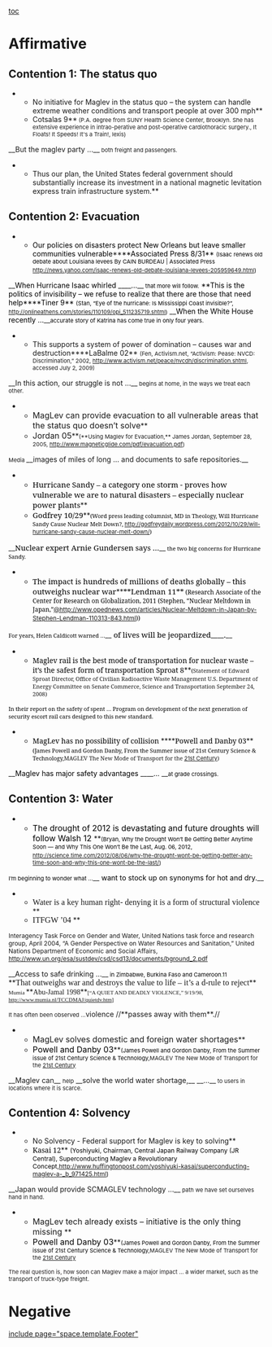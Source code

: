 [[toc]]
=Affirmative= 
==Contention 1: The status quo== 

**No initiative for Maglev in the status quo – the system can handle extreme weather conditions and transport people at over 300 mph**
**Cotsalas 9**<span style="font-size: 11px;"> (P.A. degree from SUNY Health Science Center, Brooklyn. She has extensive experience in intrao-perative and post-operative cardiothoracic surgery., It Floats! It Speeds! It's a Train!, lexis)</span>

__But the maglev party …__<span style="font-size: 11px;"> both freight and passengers.</span>

**Thus our plan, the United States federal government should substantially increase its investment in a national magnetic levitation express train infrastructure system.**

==Contention 2: Evacuation== 

**<span style="color: black;">Our policies on disasters protect New Orleans but leave smaller communities vulnerable</span>**<span style="color: black;">**Associated Press 8/31**</span> <span style="color: black; font-size: 11px;">(Isaac renews old debate about Louisiana levees By CAIN BURDEAU | Associated Press </span><span style="color: blue; font-size: 11px;">[[http://news.yahoo.com/isaac-renews-old-debate-louisiana-levees-205959649.html]]</span><span style="color: black; font-size: 11px;">)</span>
__<span style="color: black;">When Hurricane Isaac whirled </span>____<span style="color: black;">…</span>__<span style="color: black; font-size: 11px;"> that more will follow.</span>
<span style="color: black;">**This is the politics of invisibility – we refuse to realize that there are those that need help****Tiner 9**</span> <span style="color: black; font-size: 11px;">(Stan, “Eye of the hurricane: Is Mississippi Coast invisible?”, </span><span style="color: blue; font-size: 11px;">[[http://onlineathens.com/stories/110109/opi_511235719.shtml]]</span><span style="color: black; font-size: 11px;">)</span>
__<span style="color: black;">When the White House recently …</span>__<span style="color: black; font-size: 11px;">accurate story of Katrina has come true in only four years.</span>

**This supports a system of power of domination – causes war and destruction****LaBalme 02** <span style="font-size: 11px;">(Fen, Activism.net, “Activism: Pease: NVCD: Discrimination,” 2002, [[http://www.activism.net/peace/nvcdh/discrimination.shtml]], accessed July 2, 2009)</span>
__In this action, our struggle is not …__<span style="font-size: 11px;"> begins at home, in the ways we treat each other.</span>

**<span style="font-size: 16px;">MagLev can provide evacuation to all vulnerable areas that the status quo doesn’t solve</span>**
**<span style="font-size: 16px;">Jordan 05</span>**<span style="font-size: 11px;">(**Using Maglev for Evacuation,** James Jordan, September 28, 2005, http://www.magneticglide.com/pdf/evacuation.pdf)</span>

<span style="font-size: 11px;">Media </span>__images of miles of long … and documents to safe repositories.__
**<span style="color: black; font-family: 'Georgia','serif'; font-size: 15px;">Hurricane Sandy – a category one storm - proves how vulnerable we are to natural disasters – especially nuclear power plants</span>**
**<span style="color: black; font-family: 'Georgia','serif'; font-size: 15px;">Godfrey 10/29</span>**<span style="color: black; font-family: 'Georgia','serif'; font-size: 11px;">(Word press leading columnist, MD in Theology, Will Hurricane Sandy Cause Nuclear Melt Down?, </span><span style="color: blue; font-size: 11px;">[[http://godfreydaily.wordpress.com/2012/10/29/will-hurricane-sandy-cause-nuclear-melt-down/]]</span><span style="color: black; font-family: 'Georgia','serif'; font-size: 11px;">)</span>

__<span style="color: black; font-family: 'Georgia','serif'; font-size: 15px;">Nuclear expert Arnie Gundersen says …</span>__<span style="color: black; font-family: 'Georgia','serif'; font-size: 11px;"> the two big concerns for Hurricane Sandy.</span>

**<span style="color: black; font-family: 'Georgia','serif'; font-size: 15px;">The impact is hundreds of millions of deaths globally – this outweighs nuclear war</span>**<span style="color: black; font-family: 'Georgia','serif'; font-size: 15px;">**Lendman 11**</span><span style="color: black; font-family: 'Georgia','serif'; font-size: 12px;"> (Research Associate of the Center for Research on Globalization, 2011 (Stephen, “Nuclear Meltdown in Japan,”</span><span style="color: blue; font-size: 12px;">[[@http://www.opednews.com/articles/Nuclear-Meltdown-in-Japan-by-Stephen-Lendman-110313-843.html]]</span><span style="color: black; font-family: 'Georgia','serif'; font-size: 12px;">))</span>
<span style="color: black; font-family: 'Georgia','serif'; font-size: 11px;">For years, Helen Caldicott warned …</span>__<span style="color: black; font-family: 'Georgia','serif'; font-size: 15px;"> of lives will be jeopardized</span>____<span style="color: black; font-family: 'Georgia','serif'; font-size: 15px;">.</span>__
**<span style="color: black; font-family: 'Georgia','serif';">Maglev rail is the best mode of transportation for nuclear waste – it’s the safest form of transportation Sproat 8</span>**<span style="color: black; font-family: 'Georgia','serif'; font-size: 11px;">(</span><span style="font-family: 'Georgia','serif'; font-size: 11px;">Statement of Edward Sproat Director, Office of Civilian Radioactive Waste Management U.S. Department of Energy Committee on Senate Commerce, Science and Transportation September 24, 2008)</span>
<span style="color: black; font-family: 'Georgia','serif'; font-size: 11px;">In their report on the safety of spent … Program on development of the next generation of security escort rail cars designed to this new standard.</span>
**<span style="color: black; font-family: 'Georgia','serif';">MagLev has no possibility of collision </span>****<span style="color: black; font-family: 'Georgia','serif';">Powell and Danby 03</span>**<span style="color: black; font-family: 'Georgia','serif'; font-size: 11px;">(James Powell and Gordon Danby, From the Summer issue of 21st Century Science & Technology,</span><span style="font-family: 'Georgia','serif'; font-size: 11px;">MAGLEV The New Mode of Transport for the </span><span style="font-size: 11px;">[[http://www.21stcenturysciencetech.com/articles/Summer03/maglev2.html|21st Century]]</span><span style="font-family: 'Georgia','serif'; font-size: 11px;">)</span>
__<span style="color: black;">Maglev has major safety advantages </span>____<span style="color: black;">… </span>__<span style="color: black; font-size: 11px;">at grade crossings.</span>

==Contention 3: Water== 
**<span style="color: black; font-size: 16px;">The drought of 2012 is devastating and future droughts will follow Walsh 12 </span>**<span style="color: black; font-size: 11px;">(Bryan, Why the Drought Won’t Be Getting Better Anytime Soon — and Why This One Won’t Be the Last, Aug. 06, 2012, </span><span style="font-size: 11px;">[[http://science.time.com/2012/08/06/why-the-drought-wont-be-getting-better-any-time-soon-and-why-this-one-wont-be-the-last/]]</span><span style="color: black; font-size: 11px;">)</span>
<span style="color: black; font-size: 11px;">I’m beginning to wonder what …</span>__<span style="color: black;"> want to stock up on synonyms for hot and dry.</span>__
**<span style="font-family: 'Times New Roman','serif'; font-size: 16px;">Water is a key human right- denying it is a form of structural violence </span>**
**<span style="font-family: 'Times New Roman','serif'; font-size: 16px;">ITFGW ’04 </span>**
<span style="font-size: 12px;">Interagency Task Force on Gender and Water, United Nations task force and research group, April 2004, “A Gender Perspective on Water Resources and Sanitation,” United Nations Department of Economic and Social Affairs, http://www.un.org/esa/sustdev/csd/csd13/documents/bground_2.pdf </span>

__Access to safe drinking …__<span style="color: black; font-size: 11px;"> in Zimbabwe, Burkina Faso and Cameroon</span><span style="color: #008100; font-size: 11px;">.</span><span style="color: black; font-size: 11px;">11</span>
<span style="display: block; text-align: justify;">
</span>
<span style="display: block; text-align: justify;">**<span style="font-family: 'Times New Roman','serif'; font-size: 16px;">That outweighs war and destroys the value to life – it’s a d-rule to reject</span>**</span>
<span style="font-family: 'Times New Roman','serif'; font-size: 11px;">Mumia </span>**<span style="font-family: 'Times New Roman','serif';">Abu-Jamal 1998</span>**<span style="font-family: 'Times New Roman','serif'; font-size: 11px;">[“A QUIET AND DEADLY VIOLENCE,” 9/19/98, </span><span style="color: black; font-family: 'times new roman','serif'; font-size: 11px;">http://www.mumia.nl/TCCDMAJ/quietdv.htm]</span>

<span style="font-size: 11px;">It has often been observed …</span>violence //**passes away with them**.//

**<span style="font-size: 16px;">MagLev solves domestic and foreign water shortages</span>**
**<span style="color: black; font-size: 16px;">Powell and Danby 03</span>**<span style="color: black; font-size: 11px;">(James Powell and Gordon Danby, From the Summer issue of 21st Century Science & Technology,</span><span style="font-size: 11px;">MAGLEV The New Mode of Transport for the [[http://www.21stcenturysciencetech.com/articles/Summer03/maglev2.html|21st Century]]</span>

__Maglev can__ <span style="font-size: 11px;">help</span> __solve the world water shortage,__ __…__<span style="font-size: 11px;"> to users in locations where it is scarce.</span>

==Contention 4: Solvency== 
**No Solvency - Federal support for Maglev is key to solving**
**<span style="color: black; font-family: 'Georgia','serif';">Kasai 12</span>** <span style="color: black; font-size: 12px;">(Yoshiyuki, Chairman, Central Japan Railway Company (JR Central), Superconducting Maglev a Revolutionary Concept,</span><span style="font-size: 12px;">[[http://www.huffingtonpost.com/yoshiyuki-kasai/superconducting-maglev-a-_b_971425.html]]</span><span style="color: black; font-size: 12px;">)</span>

__Japan would provide SCMAGLEV technology …__<span style="font-size: 11px;"> path we have set ourselves hand in hand.</span>

**<span style="font-size: 16px;">MagLev tech already exists – initiative is the only thing missing </span>**
**<span style="color: black; font-size: 16px;">Powell and Danby 03</span>**<span style="color: black; font-size: 11px;">(James Powell and Gordon Danby, From the Summer issue of 21st Century Science & Technology,</span><span style="font-size: 11px;">MAGLEV The New Mode of Transport for the [[http://www.21stcenturysciencetech.com/articles/Summer03/maglev2.html|21st Century]]</span>

<span style="color: #231f20; font-size: 11px;">The real question is, how soon can Maglev make a major impact …</span><span style="font-size: 11px;"> a wider market, such as the transport of truck-type freight.</span>

=Negative= 

[[include page="space.template.Footer"]]